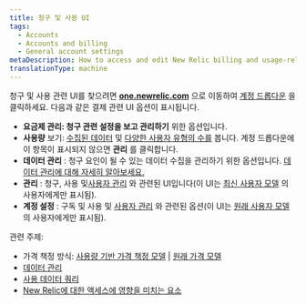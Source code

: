 ```yaml
---
title: 청구 및 사용 UI
tags:
  - Accounts
  - Accounts and billing
  - General account settings
metaDescription: How to access and edit New Relic billing and usage-related account settings.
translationType: machine
---
```


청구 및 사용 관련 UI를 찾으려면 **[one.newrelic.com](https://one.newrelic.com/all-capabilities)** 으로 이동하여 [계정 드롭다운](/docs/using-new-relic/welcome-new-relic/get-started/glossary/#account-dropdown) 을 클릭하세요. 다음과 같은 결제 관련 UI 옵션이 표시됩니다.

* **요금제 관리: 청구 관련 설정을 보고 관리하기** 위한 옵션입니다.
* **사용량** 보기: [수집된 데이터](/docs/accounts/accounts-billing/new-relic-one-pricing-billing/data-ingest-billing) 및 [다양한 사용자 유형의 수를](/docs/accounts/accounts-billing/new-relic-one-pricing-billing/user-count-billing) 봅니다. 계정 드롭다운에 이 항목이 표시되지 않으면 **관리** 를 클릭합니다.
* **데이터 관리** : 청구 요인이 될 수 있는 데이터 수집을 관리하기 위한 옵션입니다. [데이터 관리에 대해 자세히 알아보세요.](/docs/telemetry-data-platform/manage-data/manage-data-coming-new-relic)
* **관리** : 청구, 사용 및[사용자 관리](/docs/accounts/accounts-billing/new-relic-one-user-management/introduction-managing-users) 와 관련된 UI입니다(이 UI는 [최신 사용자 모델](/docs/accounts/original-accounts-billing/original-users-roles/overview-user-models) 의 사용자에게만 표시됨).
* **계정 설정** : 구독 및 사용 및 [사용자 관리](/docs/accounts/original-accounts-billing/original-product-based-pricing/overview-user-models) 와 관련된 옵션(이 UI는 [원래 사용자 모델](/docs/accounts/original-accounts-billing/original-users-roles/overview-user-models) 의 사용자에게만 표시됨).

관련 주제:

* 가격 책정 방식: [사용량 기반 가격 책정 모델](/docs/accounts/accounts-billing/new-relic-one-pricing-billing/new-relic-one-pricing-billing) \| [원래 가격 모델](/docs/accounts/original-accounts-billing/product-pricing/product-based-pricing)
* [데이터 관리](/docs/telemetry-data-platform/manage-data/manage-your-data)
* [사용 데이터 쿼리](/docs/accounts/accounts-billing/new-relic-one-pricing-billing/usage-queries-alerts)
* [New Relic에 대한 액세스에 영향을 미치는 요소](/docs/accounts/accounts-billing/account-structure/factors-affecting-access-features-data/)